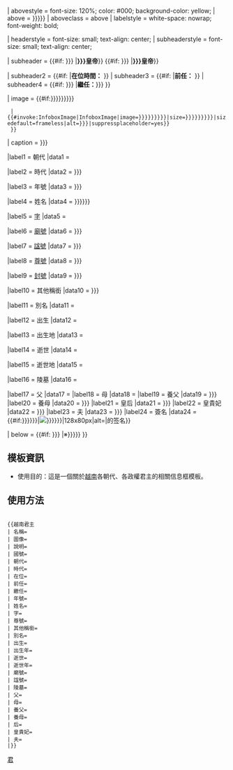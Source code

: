 {{Infobox
| name  = 越南君主
| bodystyle = {{#if:{{{boxsize|}}}|width: {{{boxsize}}};}}

| abovestyle = font-size: 120%; color: #000; background-color: yellow;
| above = {{{名稱|{{{名称|{{PAGENAME}}}}}}}}
| aboveclass = above
| labelstyle = white-space: nowrap; font-weight: bold;

| headerstyle = font-size: small; <!--font-weight: bold;--> text-align: center;
| subheaderstyle = font-size: small; <!--font-weight: bold;--> text-align: center;

| subheader = 
{{#if: {{{國號|{{{国号|<noinclude>-</noinclude>}}}}}} |'''{{{國號|{{{国号|}}}}}}皇帝'''}}
{{#if: {{{國號2|{{{国号2|<noinclude>-</noinclude>}}}}}} |'''{{{國號|{{{国号|}}}}}}皇帝'''}}

| subheader2 = {{#if: {{{在位|<noinclude>-</noinclude>}}} |'''在位時間：'''{{{在位|}}} }}
| subheader3 = {{#if: {{{前任|<noinclude>-</noinclude>}}} |'''前任：'''{{{前任|}}} }}
| subheader4 = {{#if: {{{繼任|{{{继任|<noinclude>-</noinclude>}}}}}} |'''繼任：'''{{{繼任|{{{继任|}}}}}} }}

| image = {{#if:{{{畫像|{{{画像|{{{圖像|{{{图像|}}}}}}}}}}}}
  |{{#invoke:InfoboxImage|InfoboxImage|image={{{畫像|{{{画像|{{{圖像|{{{图像|}}}}}}}}}}}}|size={{{畫像大小|{{{画像大小|{{{圖像大小|{{{图像大小|}}}}}}}}}}}}|sizedefault=frameless|alt={{{alt|{{{imagealt|}}}}}}|suppressplaceholder=yes}}
  }}
| caption = {{{說明|{{{说明|}}}}}}

|label1 = 朝代
|data1 = {{{朝代|}}}

|label2 = 時代
|data2 = {{{時代|{{{时代|}}}}}}

|label3 = 年號
|data3 = {{{年號|{{{年号|}}}}}}

|label4 = 姓名
|data4 = {{{姓名|{{{諱|{{{讳|}}}}}}}}}

|label5 = [[表字|字]]
|data5 = {{{字|}}}

|label6 = [[廟號]]
|data6 = {{{廟號|{{{庙号|}}}}}}

|label7 = [[諡號]]
|data7 = {{{諡號|{{{谥号|}}}}}}

|label8 = [[尊號]]
|data8 = {{{尊號|{{{尊号|}}}}}}

|label9 = [[封號]]
|data9 = {{{封號|{{{封号|}}}}}}

|label10 = 其他稱銜
|data10 = {{{其他稱銜|{{{其他称衔|}}}}}}

|label11 = 別名
|data11 = {{{別名|}}}

|label12 = 出生
|data12 = {{{出生|}}}

|label13 = 出生地
|data13 = {{{出生地|}}}

|label14 = 逝世
|data14 = {{{逝世|}}}

|label15 = 逝世地
|data15 = {{{逝世地|}}}

|label16 = 陵墓
|data16 = {{{陵墓|}}}

|label17 = 父
|data17 = {{{父|}}}
|label18 = 母
|data18 = {{{母|}}}
|label19 = 養父
|data19 = {{{養父|{{{养父|}}}}}}
|label20 = 養母
|data20 = {{{養母|{{{养母|}}}}}}
|label21 = 皇后
|data21 = {{{皇后|{{{后|}}}}}}
|label22 = 皇貴妃
|data22 = {{{皇貴妃|{{{皇贵妃|}}}}}}
|label23 = 夫
|data23 = {{{夫|{{{夫君|}}}}}}
|label24 = 簽名
|data24 = {{#if:{{{signature|{{{签名|{{{簽名|}}}}}}}}}|[[File:{{{signature|{{{签名|{{{簽名}}}}}}}}}|128x80px|alt={{{signature_alt|}}}|{{PAGENAMEBASE}}的签名]]}}

| below = {{#if: {{{注釋|{{{注释|}}}}}} |※{{{注釋|{{{注释|}}}}}}}}
}}<noinclude>
{{brClear}}

==模板資訊==
*使用目的：這是一個關於[[越南]]各朝代、各政權君主的相關信息框模板。

==使用方法==
<pre>

{{越南君主
| 名稱=
| 圖像=
| 說明=
| 國號=
| 朝代=
| 時代=
| 在位=
| 前任=
| 繼任=
| 年號=
| 姓名=
| 字=
| 尊號=
| 其他稱銜=
| 別名=
| 出生=
| 出生年=
| 逝世=
| 逝世年=
| 廟號=
| 諡號=
| 陵墓=
| 父=
| 母=
| 養父=
| 養母=
| 后=
| 皇貴妃=
| 夫=
|}}

</pre>

[[Category:越南君主模板|{{PAGENAME}}]]
[[Category:君主信息框模板|君]]

</noinclude>